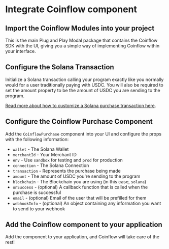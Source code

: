 
<Intro />
<InstallSolana />
<Webpack5 />
<SolanaWallet />


# Integrate Coinflow component
<ContentBlock filePath="src/App.tsx" highlight="4">

## Import the Coinflow Modules into your project

This is the main Plug and Play Modal package that contains the Coinflow SDK with the UI, 
giving you a simple way of implementing Coinflow within your interface.

</ContentBlock>

<ContentBlock filePath="src/App.tsx" highlight="41-84">

## Configure the Solana Transaction

Initialize a Solana transaction calling your program exactly like you normally would for a user traditionally paying
with USDC. You will also be required to set the amount property to be the amount of USDC you are sending to the program.

[Read more about how to customize a Solana purchase transaction here](https://docs.coinflow.cash/docs/solana).
</ContentBlock>

<ContentBlock filePath="src/App.tsx" highlight="89-102">

## Configure the Coinflow Purchase Component

Add the `CoinflowPurchase` component into your UI and configure the props with the following information:

- `wallet` - The Solana Wallet
- `merchantId` - Your Merchant ID
- `env` - Use `sandbox` for testing and `prod` for production
- `connection` - The Solana Connection
- `transaction` - Represents the purchase being made 
- `amount` - The amount of USDC you're sending to the program
- `blockchain` - The Blockchain you are using (in this case, `solana`)
- `onSuccess` - (optional) A callback function that is called when the purchase is successful
- `email` - (optional) Email of the user that will be prefilled for them
- `webhookInfo` - (optional) An object containing any information you want to send to your webhook

</ContentBlock>

<ContentBlock filePath="src/App.tsx" highlight="106-121">

## Add the Coinflow component to your application

Add the component to your application, and Coinflow will take care of the rest!

</ContentBlock>